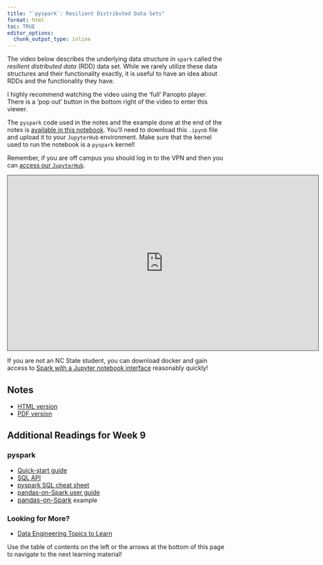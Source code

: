 ```yaml
---
title: "`pyspark`: Resilient Distributed Data Sets"
format: html
toc: TRUE
editor_options: 
  chunk_output_type: inline
---
```


The video below describes the underlying data structure in `spark` called the *resilient distributed data* (RDD) data set. While we rarely utilize these data structures and their functionality exactly, it is useful to have an idea about RDDs and the functionality they have.

I highly recommend watching the video using the 'full' Panopto player. There is a 'pop out' button in the bottom right of the video to enter this viewer.

The `pyspark` code used in the notes and the example done at the end of the notes is <a href = "pyspark_notebook.ipynb" target = "_blank">available in this notebook</a>. You'll need to download this `.ipynb` file and upload it to your `JupyterHub` environment. Make sure that the kernel used to run the notebook is a `pyspark` kernel!

Remember, if you are off campus you should log in to the VPN and then you can [access our `JupyterHub`](https://jhub.cos.ncsu.edu/).

```{=html}
<iframe src="https://ncsu.hosted.panopto.com/Panopto/Pages/Embed.aspx?id=619f685a-9213-4ec4-8499-b29500c32443&autoplay=false&offerviewer=true&showtitle=true&showbrand=true&captions=false&interactivity=all" height="405" width="720" style="border: 1px solid #464646;" allowfullscreen allow="autoplay" aria-label="Panopto Embedded Video Player" aria-description="10-pyspark_RDDs" ></iframe>
```

If you are not an NC State student, you can download docker and gain access to [Spark with a Jupyter notebook interface](https://hub.docker.com/r/jupyter/all-spark-notebook) reasonably quickly! 


## Notes

- <a href = "10-pyspark_RDD.html" target = "_blank">HTML version</a>
- <a href = "PDFs/10-pyspark_RDD.pdf" target = "_blank">PDF version</a>


## Additional Readings for Week 9

### pyspark

- <a href="https://spark.apache.org/docs/latest/api/python/getting_started/quickstart_df.html" target="_blank">Quick-start guide</a>
- <a href="https://spark.apache.org/docs/latest/sql-programming-guide.html" target="_blank">SQL API</a>
- <a href = "https://s3.amazonaws.com/assets.datacamp.com/blog_assets/PySpark_SQL_Cheat_Sheet_Python.pdf" target = "_blank">pyspark SQL cheat sheet</a>
- <a href="https://spark.apache.org/docs/latest/api/python/user_guide/pandas_on_spark/index.html" target="_blank">pandas-on-Spark user guide</a>
- <a href="https://towardsdatascience.com/run-pandas-as-fast-as-spark-f5eefe780c45" target="_blank" style="background-color: rgb(255, 255, 255); font-size: 0.9375rem;">pandas-on-Spark</a> example

### Looking for More?

- <a href="https://awesomedataengineering.com/" target="_blank">Data Engineering Topics to Learn</a>

Use the table of contents on the left or the arrows at the bottom of this page to navigate to the next learning material!